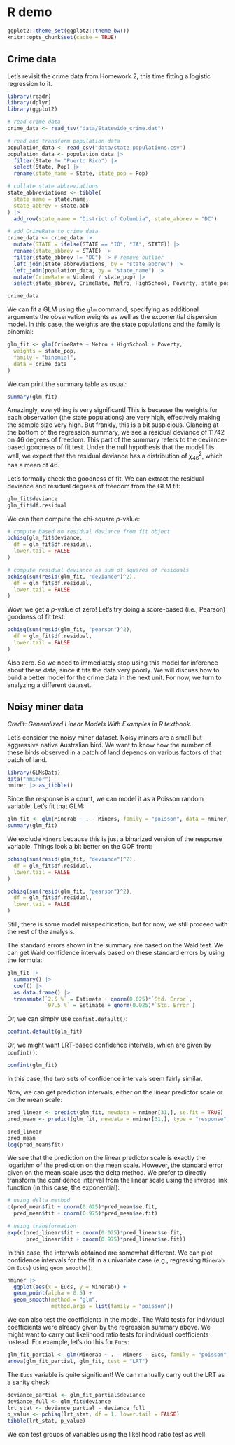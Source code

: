 # R demo {#sec-r-demo}

```r
ggplot2::theme_set(ggplot2::theme_bw())
knitr::opts_chunk$set(cache = TRUE)
```

## Crime data {#sec-crime-data}

Let's revisit the crime data from Homework 2, this time fitting a logistic regression to it.

```r
library(readr)
library(dplyr)
library(ggplot2)

# read crime data
crime_data <- read_tsv("data/Statewide_crime.dat")

# read and transform population data
population_data <- read_csv("data/state-populations.csv")
population_data <- population_data |>
  filter(State != "Puerto Rico") |>
  select(State, Pop) |>
  rename(state_name = State, state_pop = Pop)

# collate state abbreviations
state_abbreviations <- tibble(
  state_name = state.name,
  state_abbrev = state.abb
) |>
  add_row(state_name = "District of Columbia", state_abbrev = "DC")

# add CrimeRate to crime_data
crime_data <- crime_data |>
  mutate(STATE = ifelse(STATE == "IO", "IA", STATE)) |>
  rename(state_abbrev = STATE) |>
  filter(state_abbrev != "DC") |> # remove outlier
  left_join(state_abbreviations, by = "state_abbrev") |>
  left_join(population_data, by = "state_name") |>
  mutate(CrimeRate = Violent / state_pop) |>
  select(state_abbrev, CrimeRate, Metro, HighSchool, Poverty, state_pop)

crime_data
```

We can fit a GLM using the `glm` command, specifying as additional arguments the observation weights as well as the exponential dispersion model. In this case, the weights are the state populations and the family is binomial:

```r
glm_fit <- glm(CrimeRate ~ Metro + HighSchool + Poverty,
  weights = state_pop,
  family = "binomial",
  data = crime_data
)
```

We can print the summary table as usual:

```r
summary(glm_fit)
```

Amazingly, everything is very significant! This is because the weights for each observation (the state populations) are very high, effectively making the sample size very high. But frankly, this is a bit suspicious. Glancing at the bottom of the regression summary, we see a residual deviance of 11742 on 46 degrees of freedom. This part of the summary refers to the deviance-based goodness of fit test. Under the null hypothesis that the model fits well, we expect that the residual deviance has a distribution of $\chi^2_{46}$, which has a mean of 46.

Let's formally check the goodness of fit. We can extract the residual deviance and residual degrees of freedom from the GLM fit:

```r
glm_fit$deviance
glm_fit$df.residual
```

We can then compute the chi-square $p$-value:

```r
# compute based on residual deviance from fit object
pchisq(glm_fit$deviance,
  df = glm_fit$df.residual,
  lower.tail = FALSE
)

# compute residual deviance as sum of squares of residuals
pchisq(sum(resid(glm_fit, "deviance")^2),
  df = glm_fit$df.residual,
  lower.tail = FALSE
)
```

Wow, we get a $p$-value of zero! Let's try doing a score-based (i.e., Pearson) goodness of fit test:

```r
pchisq(sum(resid(glm_fit, "pearson")^2),
  df = glm_fit$df.residual,
  lower.tail = FALSE
)
```

Also zero. So we need to immediately stop using this model for inference about these data, since it fits the data very poorly. We will discuss how to build a better model for the crime data in the next unit. For now, we turn to analyzing a different dataset.

## Noisy miner data {#sec-noisy-miner-data}

_Credit: Generalized Linear Models With Examples in R textbook._

Let's consider the noisy miner dataset. Noisy miners are a small but aggressive native Australian bird. We want to know how the number of these birds observed in a patch of land depends on various factors of that patch of land.

```r
library(GLMsData)
data("nminer")
nminer |> as_tibble()
```

Since the response is a count, we can model it as a Poisson random variable. Let's fit that GLM:

```r
glm_fit <- glm(Minerab ~ . - Miners, family = "poisson", data = nminer)
summary(glm_fit)
```

We exclude `Miners` because this is just a binarized version of the response variable. Things look a bit better on the GOF front:

```r
pchisq(sum(resid(glm_fit, "deviance")^2),
  df = glm_fit$df.residual,
  lower.tail = FALSE
)

pchisq(sum(resid(glm_fit, "pearson")^2),
  df = glm_fit$df.residual,
  lower.tail = FALSE
)
```

Still, there is some model misspecification, but for now, we still proceed with the rest of the analysis.

The standard errors shown in the summary are based on the Wald test. We can get Wald confidence intervals based on these standard errors by using the formula:

```r
glm_fit |>
  summary() |>
  coef() |>
  as.data.frame() |>
  transmute(`2.5 %` = Estimate + qnorm(0.025)*`Std. Error`,
            `97.5 %` = Estimate + qnorm(0.025)*`Std. Error`)
```

Or, we can simply use `confint.default()`:

```r
confint.default(glm_fit)
```

Or, we might want LRT-based confidence intervals, which are given by `confint()`:

```r
confint(glm_fit)
```

In this case, the two sets of confidence intervals seem fairly similar.

Now, we can get prediction intervals, either on the linear predictor scale or on the mean scale:

```r
pred_linear <- predict(glm_fit, newdata = nminer[31,], se.fit = TRUE)
pred_mean <- predict(glm_fit, newdata = nminer[31,], type = "response", se.fit = TRUE)

pred_linear
pred_mean
log(pred_mean$fit)
```

We see that the prediction on the linear predictor scale is exactly the logarithm of the prediction on the mean scale. However, the standard error given on the mean scale uses the delta method. We prefer to directly transform the confidence interval from the linear scale using the inverse link function (in this case, the exponential):

```r
# using delta method
c(pred_mean$fit + qnorm(0.025)*pred_mean$se.fit,
  pred_mean$fit + qnorm(0.975)*pred_mean$se.fit)

# using transformation
exp(c(pred_linear$fit + qnorm(0.025)*pred_linear$se.fit,
      pred_linear$fit + qnorm(0.975)*pred_linear$se.fit))
```

In this case, the intervals obtained are somewhat different. We can plot confidence intervals for the fit in a univariate case (e.g., regressing `Minerab` on `Eucs`) using `geom_smooth()`:

```r
nminer |>
  ggplot(aes(x = Eucs, y = Minerab)) +
  geom_point(alpha = 0.5) +
  geom_smooth(method = "glm",
              method.args = list(family = "poisson"))
```

We can also test the coefficients in the model. The Wald tests for individual coefficients were already given by the regression summary above. We might want to carry out likelihood ratio tests for individual coefficients instead. For example, let's do this for `Eucs`:

```r
glm_fit_partial <- glm(Minerab ~ . - Miners - Eucs, family = "poisson", data = nminer)
anova(glm_fit_partial, glm_fit, test = "LRT")
```

The `Eucs` variable is quite significant! We can manually carry out the LRT as a sanity check:

```r
deviance_partial <- glm_fit_partial$deviance
deviance_full <- glm_fit$deviance
lrt_stat <- deviance_partial - deviance_full
p_value <- pchisq(lrt_stat, df = 1, lower.tail = FALSE)
tibble(lrt_stat, p_value)
```

We can test groups of variables using the likelihood ratio test as well.
